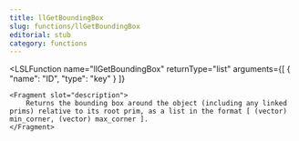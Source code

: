 ```yaml
---
title: llGetBoundingBox
slug: functions/llGetBoundingBox
editorial: stub
category: functions
---
```


<LSLFunction
	name="llGetBoundingBox"
	returnType="list"
	arguments={[
	{
		"name": "ID",
		"type": "key"
	}
]}
>
	<Fragment slot="description">
		Returns the bounding box around the object (including any linked prims) relative to its root prim, as a list in the format [ (vector) min_corner, (vector) max_corner ].
	</Fragment>
</LSLFunction>
